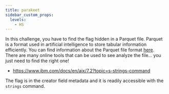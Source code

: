 ---
title: parakeet
sidebar_custom_props:
  levels:
    - HS
---


In this challenge, you have to find the flag hidden in a Parquet file.
Parquet is a format used in artificial intelligence to store tabular information efficiently.
You can find information about the Parquet file format [here](https://parquet.apache.org/docs/).
There are many online tools that can be used to see analyze the file... you just need to find the right one!

<Spoilers type="resources">

- https://www.ibm.com/docs/en/aix/7.2?topic=s-strings-command

</Spoilers>

<Spoilers type="writeup">

The flag is in the creator field metadata and it is readily accessible with the `strings` command.

</Spoilers>
